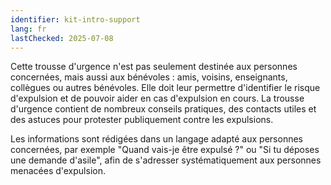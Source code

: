```yaml
---
identifier: kit-intro-support
lang: fr
lastChecked: 2025-07-08
---
```


Cette trousse d'urgence n'est pas seulement destinée aux personnes concernées, mais aussi aux bénévoles : amis, voisins, enseignants, collègues ou autres bénévoles.
Elle doit leur permettre d'identifier le risque d'expulsion et de pouvoir aider en cas d'expulsion en cours.
La trousse d'urgence contient de nombreux conseils pratiques, des contacts utiles et des astuces pour protester publiquement contre les expulsions.

Les informations sont rédigées dans un langage adapté aux personnes concernées, par exemple "Quand vais-je être expulsé ?" ou "Si tu déposes une demande d'asile", afin de s'adresser systématiquement aux personnes menacées d'expulsion.
